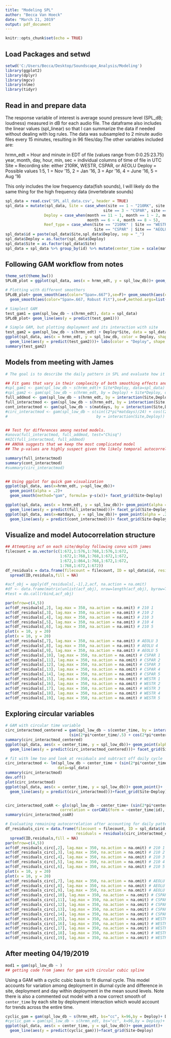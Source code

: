 ```yaml
---
title: "Modeling SPL"
author: "Becca Van Hoeck"
date: "March 21, 2019"
output: pdf_document
---
```


```r
knitr::opts_chunk$set(echo = TRUE)
```

## Load Packages and setwd

```r
setwd('C:/Users/Becca/Desktop/Soundscape_Analysis/Modeling')
library(ggplot2)
library(dplyr)
library(mgcv)
library(nlme)
library(tidyr)
```

## Read in and prepare data

The response variable of interest is average sound pressure level (SPL_dB; loudness) measured in dB for each audio file. The dataframe also includes the linear values (spl_linear) so that I can summarize the data if needed without dealing with log rules. The data was subsampled to 2 minute audio files every 15 minutes, resulting in 96 files/day.The other variables included are:

hrmn_edt = Hour and minute in EDT of file (values range from 0:0.25:23.75)
year, month, day, hour, min, sec = individual columns of time of file in UTC
Site = Recording site: either 210RK, WESTR, CSPAR, or AEOLU 
Deploy = Possible values 1:5, 1 = Nov '15, 2 = Jan '16, 3 = Apr '16, 4 = June '16, 5 = Aug '16 

This only includes the low frequency data(fish sounds), I will likely do the same thing for the high frequency data (invertebrate sounds)

```r
spl_data = read.csv('SPL_all_data.csv', header = TRUE)
spl_data = mutate(spl_data, Site = case_when(site == 1 ~ "210RK", site == 2 ~ "WESTR",
                                           site == 3 ~ "CSPAR", site == 4 ~ "AEOLU"),
                 Deploy = case_when(month == 11 ~ 1, month == 1 ~ 2, month == 4 ~ 3, 
                                    month == 6 ~ 4, month == 8 ~ 5), 
                 Reef_type = case_when(Site == "210RK" | Site == "WESTR" ~ "Natural",
                                       Site == "CSPAR" | Site == "AEOLU" ~ "Artificial"))
spl_data$id = paste(spl_data$Site,spl_data$Deploy, sep = "_")
spl_data$Deploy = as.factor(spl_data$Deploy)
spl_data$Site = as.factor(spl_data$Site)
spl_data = spl_data %>% group_by(id) %>% mutate(center_time = scale(matdays, center = TRUE))

```

## Following GAM workflow from notes

```r
theme_set(theme_bw())
SPLdB_plot = ggplot(spl_data, aes(x = hrmn_edt, y = spl_low_db))+ geom_point()

# Plotting with different smoothers
SPLdB_plot+ geom_smooth(aes(color="Span=.667"),se=F)+ geom_smooth(aes(color="Span=.95"),se=F,span=.95)+labs(color="")+
  geom_smooth(aes(color="Span=.667, Robust Fit"),se=F,method.args=list(family="symmetric"))

# Simplest GAM
test_gam1 = gam(spl_low_db ~ s(hrmn_edt), data = spl_data)
SPLdB_plot+ geom_line(aes(y = predict(test_gam1)))

# Simple GAM, but plotting deployment and its interaction with site
test_gam2 = gam(spl_low_db ~ s(hrmn_edt) + Deploy*Site, data = spl_data)
ggplot(spl_data, aes(x = hrmn_edt, y = spl_low_db, color = Deploy, shape = Site))+ geom_point()+
  geom_line(aes(y = predict(test_gam2)))+ labs(color = "Deploy", shape = "Site")
summary(test_gam2)

```

## Models from meeting with James 

```r
# The goal is to describe the daily pattern in SPL and evaluate how it varies across site and season

## Fit gams that vary in their complexity of both smoothing effects and additive effects
#spl_gam1 <- gam(spl_low_db ~ s(hrmn_edt)+ Site*Deploy, data=spl_data)
#spl_gam2 <- gam(spl_low_db ~ s(hrmn_edt, by = Deploy) + Site*Deploy, data=spl_data)
full_addmod <- gam(spl_low_db ~ s(hrmn_edt, by = interaction(Site,Deploy)) + Site+Deploy, data=spl_data)
full_interactmod <- gam(spl_low_db ~ s(hrmn_edt, by = interaction(Site,Deploy)) + Site*Deploy, data=spl_data)
cont_interactmod <- gam(spl_low_db ~ s(matdays, by = interaction(Site,Deploy)) + Site*Deploy, data=spl_data)
#circ_interactmod <- gam(spl_low_db ~ s(sin((2*pi*matdays)/24) + cos((2*pi*matdays)/24), 
#                                       by = interaction(Site,Deploy)) + Site*Deploy, data=spl_data)


## Test for differences among nested models.
#anova(full_interactmod, full_addmod, test="Chisq")
#AIC(full_interactmod, full_addmod)
## ANOVA suggests that we keep the most complicated model
## The p-values are highly suspect given the likely temporal autocorrelation

summary(full_interactmod)
summary(cont_interactmod)
#summary(circ_interactmod)


## Using ggplot for quick gam visualization
ggplot(spl_data, aes(x=hrmn_edt, y=spl_low_db))+ 
  geom_point(alpha = .2)+
  geom_smooth(method="gam", formula= y~s(x))+ facet_grid(Site~Deploy)

ggplot(spl_data, aes(x = hrmn_edt, y = spl_low_db))+ geom_point(alpha = .2)+
  geom_line(aes(y = predict(full_interactmod)))+ facet_grid(Site~Deploy)
ggplot(spl_data, aes(x=matdays, y = spl_low_db))+ geom_point(alpha = .2)+
  geom_line(aes(y = predict(cont_interactmod)))+ facet_grid(Site~Deploy, scales = "free_x")

```

## Visualize and model Autocorrelation structure

```r
## Attempting acf on each site/deploy following convo with james
filecount = as.vector(c(1:672,1:576,1:768,1:576,1:672,
                        1:672,1:768,1:768,1:672,1:672,
                        1:672,1:864,1:768,1:672,1:672,
                        1:768,1:672,1:672))
df_residuals = data.frame(filecount = filecount, ID = spl_data$id, residuals = residuals(cont_interactmod)) %>%
  spread(ID,residuals,fill = NA)

#acf_obj = apply(df_residuals[,-1],2,acf, na.action = na.omit)
#df <- data.frame(matrix(unlist(acf_obj), nrow=length(acf_obj), byrow=T))
#test = do.call(rbind,acf_obj)

par(mfrow=c(4,5))
acf(df_residuals[,2], lag.max = 350, na.action = na.omit) # 210 1
acf(df_residuals[,3], lag.max = 350, na.action = na.omit) # 210 2
acf(df_residuals[,4], lag.max = 350, na.action = na.omit) # 210 3 
acf(df_residuals[,5], lag.max = 350, na.action = na.omit) # 210 4
acf(df_residuals[,6], lag.max = 350, na.action = na.omit) # 210 5 
plot(x = 10, y = 20)
plot(x = 10, y = 20)
acf(df_residuals[,7], lag.max = 350, na.action = na.omit) # AEOLU 3
acf(df_residuals[,8], lag.max = 350, na.action = na.omit) # AEOLU 4
acf(df_residuals[,9], lag.max = 350, na.action = na.omit) # AEOLU 5
acf(df_residuals[,10], lag.max = 350, na.action = na.omit) # CSPAR 1
acf(df_residuals[,11], lag.max = 350, na.action = na.omit) # CSPAR 2
acf(df_residuals[,12], lag.max = 350, na.action = na.omit) # CSPAR 3
acf(df_residuals[,13], lag.max = 350, na.action = na.omit) # CSPAR 4
acf(df_residuals[,14], lag.max = 350, na.action = na.omit) # CSPAR 5
acf(df_residuals[,15], lag.max = 350, na.action = na.omit) # WESTR 1
acf(df_residuals[,16], lag.max = 350, na.action = na.omit) # WESTR 2 
acf(df_residuals[,17], lag.max = 350, na.action = na.omit) # WESTR 3
acf(df_residuals[,18], lag.max = 350, na.action = na.omit) # WESTR 4
acf(df_residuals[,19], lag.max = 350, na.action = na.omit) # WESTR 5

```

## Exploring circular variables

```r
# GAM with circular time variable
circ_interactmod_centered = gam(spl_low_db ~ s(center_time, by = interaction(Site,Deploy))+ 
                            (sin(2*pi*center_time/.5) + cos(2*pi*center_time/.5))*id + Site*Deploy, data=spl_data)
summary(circ_interactmod_centered)
ggplot(spl_data, aes(x = center_time, y = spl_low_db))+ geom_point(alpha = .2)+
  geom_line(aes(y = predict(circ_interactmod_centered)))+ facet_grid(Site~Deploy)

# fit with lme too and look at residuals and subtract off daily cycle
circ_interactmod <- lm(spl_low_db ~ center_time + (sin(2*pi*center_time/24) + cos(2*pi*center_time/24))*id, 
                       data=spl_data)
summary(circ_interactmod)
dev.off()
plot(circ_interactmod)
ggplot(spl_data, aes(x = center_time, y = spl_low_db))+ geom_point()+
  geom_line(aes(y = predict(circ_interactmod)))+facet_grid(Site~Deploy)


circ_interactmod_coAR <- gls(spl_low_db ~ center_time+ (sin(2*pi*center_time/24) + cos(2*pi*center_time/24))*id,
                        correlation = corCAR1(form = ~center_time|id), data=spl_data)
summary(circ_interactmod_coAR)

# Evaluating remaining autocorrelation after accounting for daily pattern
df_residuals_circ = data.frame(filecount = filecount, ID = spl_data$id, 
                               residuals = residuals(circ_interactmod_coAR)) %>%
  spread(ID,residuals,fill = NA)
par(mfrow=c(4,5))
acf(df_residuals_circ[,2], lag.max = 350, na.action = na.omit) # 210 1
acf(df_residuals_circ[,3], lag.max = 350, na.action = na.omit) # 210 2
acf(df_residuals_circ[,4], lag.max = 350, na.action = na.omit) # 210 3 
acf(df_residuals_circ[,5], lag.max = 350, na.action = na.omit) # 210 4
acf(df_residuals_circ[,6], lag.max = 350, na.action = na.omit) # 210 5 
plot(x = 10, y = 20)
plot(x = 10, y = 20)
acf(df_residuals_circ[,7], lag.max = 350, na.action = na.omit) # AEOLU 3
acf(df_residuals_circ[,8], lag.max = 350, na.action = na.omit) # AEOLU 4
acf(df_residuals_circ[,9], lag.max = 350, na.action = na.omit) # AEOLU 5
acf(df_residuals_circ[,10], lag.max = 350, na.action = na.omit) # CSPAR 1
acf(df_residuals_circ[,11], lag.max = 350, na.action = na.omit) # CSPAR 2
acf(df_residuals_circ[,12], lag.max = 350, na.action = na.omit) # CSPAR 3
acf(df_residuals_circ[,13], lag.max = 350, na.action = na.omit) # CSPAR 4
acf(df_residuals_circ[,14], lag.max = 350, na.action = na.omit) # CSPAR 5
acf(df_residuals_circ[,15], lag.max = 350, na.action = na.omit) # WESTR 1
acf(df_residuals_circ[,16], lag.max = 350, na.action = na.omit) # WESTR 2 
acf(df_residuals_circ[,17], lag.max = 350, na.action = na.omit) # WESTR 3
acf(df_residuals_circ[,18], lag.max = 350, na.action = na.omit) # WESTR 4
acf(df_residuals_circ[,19], lag.max = 350, na.action = na.omit) # WESTR 5


```

## After meeting 04/19/2019

```r
mod1 = gam(spl_low_db ~ )
## getting code from james for gam with circular cubic spline

```


Using a GAM with a cyclic cubic basis to fit diurnal cycle.  This model accounts for variation among deployment in diurnal cycle and difference in site, deployment and day within deployment in the mean sound levels.  Note there is also a commented out model with a now correct smooth of `center_time` by each site by deployment interaction which would account for trends across the entire time. 



```r
cyclic_gam = gam(spl_low_db ~ s(hrmn_edt, bs="cc", k=96,by = Deploy)+ Deploy/factor(day) + Site*Deploy, data=spl_data)
#cyclic_gam = gam(spl_low_db ~ s(hrmn_edt, bs="cc", k=96,by = Deploy)+ s(center_time, by = interaction(Site,Deploy)) + Site*Deploy, data=spl_data)
ggplot(spl_data, aes(x = center_time, y = spl_low_db))+ geom_point()+
  geom_line(aes(y = predict(cyclic_gam)))+facet_grid(Site~Deploy)

```


